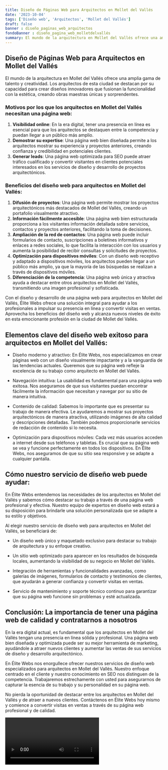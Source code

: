 ```yaml
---
title: Diseño de Páginas Web para Arquitectos en Mollet del Vallés
date: '2023-10-04'
tags: ['Diseño web', 'Arquitectos', 'Mollet del Vallés']
draft: false
banner : diseño_paginas_web_arquitectos
fondoBanner : diseño_pagina_web_molletdelvallés
summary: El mundo de la arquitectura en Mollet del Vallés ofrece una amplia gama de talento y creatividad. Los arquitectos de esta ciudad se destacan por su capacidad para crear diseños innovadores que fusionan la funcionalidad con la estética, creando obras maestras únicas y sorprendentes.
---
```


## Diseño de Páginas Web para Arquitectos en Mollet del Vallés

El mundo de la arquitectura en Mollet del Vallés ofrece una amplia gama de talento y creatividad. Los arquitectos de esta ciudad se destacan por su capacidad para crear diseños innovadores que fusionan la funcionalidad con la estética, creando obras maestras únicas y sorprendentes.

### Motivos por los que los arquitectos en Mollet del Vallés necesitan una página web:
1. **Visibilidad online**: En la era digital, tener una presencia en línea es esencial para que los arquitectos se destaquen entre la competencia y puedan llegar a un público más amplio.
2. **Demostrar su expertise**: Una página web bien diseñada permite a los arquitectos mostrar su experiencia y proyectos anteriores, creando confianza y credibilidad en potenciales clientes.
3. **Generar leads**: Una página web optimizada para SEO puede atraer tráfico cualificado y convertir visitantes en clientes potenciales interesados en los servicios de diseño y desarrollo de proyectos arquitectónicos.

### Beneficios del diseño web para arquitectos en Mollet del Vallés:
1. **Difusión de proyectos**: Una página web permite mostrar los proyectos arquitectónicos más destacados de Mollet del Vallés, creando un portafolio visualmente atractivo.
2. **Información fácilmente accesible**: Una página web bien estructurada proporciona a los visitantes información detallada sobre servicios, contactos y proyectos anteriores, facilitando la toma de decisiones.
3. **Ampliación de la red de contactos**: Una página web puede incluir formularios de contacto, suscripciones a boletines informativos y enlaces a redes sociales, lo que facilita la interacción con los usuarios y aumenta la posibilidad de recibir consultas y solicitudes de proyectos.
4. **Optimización para dispositivos móviles**: Con un diseño web receptivo y adaptado a dispositivos móviles, los arquitectos pueden llegar a un público más amplio, ya que la mayoría de las búsquedas se realizan a través de dispositivos móviles.
5. **Diferenciación de la competencia**: Una página web única y atractiva ayuda a destacar entre otros arquitectos en Mollet del Vallés, transmitiendo una imagen profesional y sofisticada.

Con el diseño y desarrollo de una página web para arquitectos en Mollet del Vallés, Élite Webs ofrece una solución integral para ayudar a los profesionales a impulsar su presencia en línea y convertir visitas en ventas. Aprovecha los beneficios del diseño web y alcanza nuevos niveles de éxito en esta emocionante profesión en la ciudad de Mollet del Vallés.

<GifSeo />

<Cta />

## Elementos clave del diseño web exitoso para arquitectos en Mollet del Vallés:

- Diseño moderno y atractivo: En Élite Webs, nos especializamos en crear páginas web con un diseño visualmente impactante y a la vanguardia de las tendencias actuales. Queremos que su página web refleje la excelencia de su trabajo como arquitecto en Mollet del Vallés.

- Navegación intuitiva: La usabilidad es fundamental para una página web exitosa. Nos aseguramos de que sus visitantes puedan encontrar fácilmente la información que necesitan y navegar por su sitio de manera intuitiva.

- Contenido de calidad: Sabemos lo importante que es presentar su trabajo de manera efectiva. Le ayudaremos a mostrar sus proyectos arquitectónicos de manera atractiva, utilizando imágenes de alta calidad y descripciones detalladas. También podemos proporcionarle servicios de redacción de contenido si lo necesita.

- Optimización para dispositivos móviles: Cada vez más usuarios acceden a internet desde sus teléfonos y tabletas. Es crucial que su página web se vea y funcione perfectamente en todos los dispositivos. En Élite Webs, nos aseguramos de que su sitio sea responsive y se adapte a cualquier pantalla.

## Cómo nuestro servicio de diseño web puede ayudar:

En Élite Webs entendemos las necesidades de los arquitectos en Mollet del Vallés y sabemos cómo destacar su trabajo a través de una página web profesional y efectiva. Nuestro equipo de expertos en diseño web estará a su disposición para brindarle una solución personalizada que se adapte a su estilo y objetivos.

Al elegir nuestro servicio de diseño web para arquitectos en Mollet del Vallés, se beneficiará de:

- Un diseño web único y maquetado exclusivo para destacar su trabajo de arquitectura y su enfoque creativo.

- Un sitio web optimizado para aparecer en los resultados de búsqueda locales, aumentando la visibilidad de su negocio en Mollet del Vallés.

- Integración de herramientas y funcionalidades avanzadas, como galerías de imágenes, formularios de contacto y testimonios de clientes, que ayudarán a generar confianza y convertir visitas en ventas.

- Servicio de mantenimiento y soporte técnico continuo para garantizar que su página web funcione sin problemas y esté actualizada.

## Conclusión: La importancia de tener una página web de calidad y contratarnos a nosotros

En la era digital actual, es fundamental que los arquitectos en Mollet del Vallés tengan una presencia en línea sólida y profesional. Una página web bien diseñada y optimizada puede ser su mejor herramienta de marketing, ayudándole a atraer nuevos clientes y aumentar las ventas de sus servicios de diseño y desarrollo arquitectónico.

En Élite Webs nos enorgullece ofrecer nuestros servicios de diseño web especializados para arquitectos en Mollet del Vallés. Nuestro enfoque centrado en el cliente y nuestro conocimiento en SEO nos distinguen de la competencia. Trabajaremos estrechamente con usted para asegurarnos de capturar la esencia de su trabajo y su personalidad en su página web.

No pierda la oportunidad de destacar entre los arquitectos en Mollet del Vallés y de atraer a nuevos clientes. Contáctenos en Élite Webs hoy mismo y comience a convertir visitas en ventas a través de su página web profesional y de calidad.

<Video />

<CtaBot job='Arquitectos' city='Mollet del Vallés'/>

<Gmaps query='Mollet del Vallés+españa+maps' />